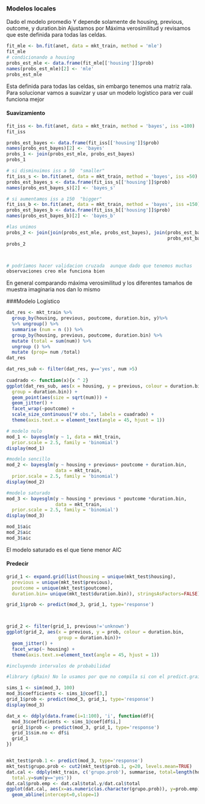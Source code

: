 ### Modelos locales

Dado el modelo promedio  Y depende solamente de housing, previous, outcome, y 
duration.bin
Ajustamos por Máxima verosimilitud y revisamos que  este definida para todas las 
celdas.

```r

fit_mle <- bn.fit(anet, data = mkt_train, method = 'mle')
fit_mle
# condicionando a housing 
probs_est_mle <- data.frame(fit_mle[['housing']]$prob)
names(probs_est_mle)[2] <- 'mle'
probs_est_mle

```
 Esta definida para todas las celdas, sin embargo tenemos una matriz rala.
 Para solucionar vamos a suavizar y usar un modelo logístico para ver cuál 
 funciona mejor
 
#### Suavizamiento 
```r
fit_iss <- bn.fit(anet, data = mkt_train, method = 'bayes', iss =100)
fit_iss

probs_est_bayes <- data.frame(fit_iss[['housing']]$prob)
names(probs_est_bayes)[2] <- 'bayes'
probs_1 <- join(probs_est_mle, probs_est_bayes)
probs_1

# si disminuimos iss a 50  "smaller"
fit_iss_s <- bn.fit(anet, data = mkt_train, method = 'bayes', iss =50)
probs_est_bayes_s <- data.frame(fit_iss_s[['housing']]$prob)
names(probs_est_bayes_s)[2] <- 'bayes_s'

# si aumentamos iss a 150  "bigger"
fit_iss_b <- bn.fit(anet, data = mkt_train, method = 'bayes', iss =150)
probs_est_bayes_b <- data.frame(fit_iss_b[['housing']]$prob)
names(probs_est_bayes_b)[2] <- 'bayes_b'

#las unimos 
probs_2 <- join(join(probs_est_mle, probs_est_bayes), join(probs_est_bayes_s, 
                                                           probs_est_bayes_b))
probs_2 



# podríamos hacer validacion cruzada  aunque dado que tenemos muchas 
observaciones creo mle funciona bien 
```

En general comparando máxima verosimilitud  y los diferentes tamaños de muestra 
imaginaria nos dan lo mismo 

###Modelo Logístico 
```r
dat_res <- mkt_train %>%
  group_by(housing, previous, poutcome, duration.bin, y)%>%
  %>% ungroup() %>%
  summarise (num = n ()) %>%
  group_by(housing, previous, poutcome, duration.bin) %>%
  mutate (total = sum(num)) %>%
  ungroup () %>%
  mutate (prop= num /total)
dat_res

dat_res_sub <- filter(dat_res, y=='yes', num >5)
 
cuadrado <- function(x){x ^ 2}
ggplot(dat_res_sub, aes(x = housing, y = previous, colour = duration.bin, 
  group = duration.bin)) + 
  geom_point(aes(size = sqrt(num))) +
  geom_jitter() +
  facet_wrap(~poutcome) + 
  scale_size_continuous("# obs.", labels = cuadrado) +
  theme(axis.text.x = element_text(angle = 45, hjust = 1)) 

```

```r
# modelo nulo 
mod_1 <- bayesglm(y ~ 1, data = mkt_train,
  prior.scale = 2.5, family = 'binomial')
display(mod_1)

#modelo sencillo   
mod_2 <- bayesglm(y ~ housing + previous+ poutcome + duration.bin, 
                  data = mkt_train,
  prior.scale = 2.5, family = 'binomial')
display(mod_2)

#modelo saturado
mod_3 <- bayesglm(y ~ housing * previous * poutcome *duration.bin, 
                  data = mkt_train,
  prior.scale = 2.5, family = 'binomial')
display(mod_3)

mod_1$aic
mod_2$aic
mod_3$aic
```

El modelo saturado es el que tiene menor AIC 

#### Predecir 
```r
grid_1 <- expand.grid(list(housing = unique(mkt_test$housing), 
  previous = unique(mkt_test$previous),
  poutcome = unique(mkt_test$poutcome),
  duration.bin= unique(mkt_test$duration.bin)), stringsAsFactors=FALSE)

grid_1$prob <- predict(mod_3, grid_1, type='response')



grid_2 <- filter(grid_1, previous!='unknown')
ggplot(grid_2, aes(x = previous, y = prob, colour = duration.bin, 
                   group = duration.bin))+ 
  geom_jitter() +
  facet_wrap(~ housing) + 
  theme(axis.text.x=element_text(angle = 45, hjust = 1))

#incluyendo intervalos de probabilidad 

#library (gRain) No lo usamos por que no compila si con el predict.grain

sims_1 <- sim(mod_3, 100)
mod_3$coefficients <- sims_1@coef[3,]
grid_1$prob <- predict(mod_3, grid_1, type='response')
display(mod_3)

dat_x <- ddply(data.frame(i=1:100), 'i', function(df){
  mod_3$coefficients <- sims_1@coef[df$i,]
  grid_1$prob <- predict(mod_3, grid_1, type='response')
  grid_1$sim.no <- df$i
  grid_1
})


mkt_test$prob.1 <- predict(mod_3, type='response')
mkt_test$grupo.prob <- cut2(mkt_test$prob.1, g=20, levels.mean=TRUE)
dat.cal <- ddply(mkt_train, c('grupo.prob'), summarise, total=length(housing),
  total.y=sum(y=='yes'))
dat.cal$prob.emp <- dat.cal$total.y/dat.cal$total
ggplot(dat.cal, aes(x=as.numeric(as.character(grupo.prob)), y=prob.emp)) + geom_point() +
  geom_abline(intercept=0,slope=1)
```

